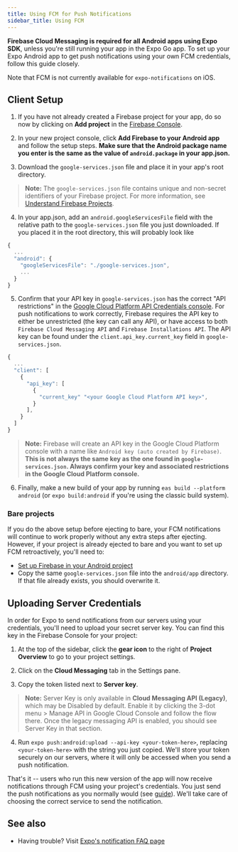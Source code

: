 ```yaml
---
title: Using FCM for Push Notifications
sidebar_title: Using FCM
---
```


**Firebase Cloud Messaging is required for all Android apps using Expo SDK**, unless you're still running your app in the Expo Go app. To set up your Expo Android app to get push notifications using your own FCM credentials, follow this guide closely.

Note that FCM is not currently available for `expo-notifications` on iOS.

## Client Setup

1. If you have not already created a Firebase project for your app, do so now by clicking on **Add project** in the [Firebase Console](https://console.firebase.google.com/).

2. In your new project console, click **Add Firebase to your Android app** and follow the setup steps. **Make sure that the Android package name you enter is the same as the value of `android.package` in your app.json.**

3. Download the `google-services.json` file and place it in your app's root directory.
  > **Note:** The `google-services.json` file contains unique and non-secret identifiers of your Firebase project. For more information, see [Understand Firebase Projects](https://firebase.google.com/docs/projects/learn-more#config-files-objects).
4. In your app.json, add an `android.googleServicesFile` field with the relative path to the `google-services.json` file you just downloaded. If you placed it in the root directory, this will probably look like

  ```javascript
  {
    ...
    "android": {
      "googleServicesFile": "./google-services.json",
      ...
    }
  }
  ```

5. Confirm that your API key in `google-services.json` has the correct "API restrictions" in the [Google Cloud Platform API Credentials console](https://console.cloud.google.com/apis/credentials). For push notifications to work correctly, Firebase requires the API key to either be unrestricted (the key can call any API), or have access to both `Firebase Cloud Messaging API` and `Firebase Installations API`. The API key can be found under the `client.api_key.current_key` field in `google-services.json`.

  ```javascript
  {
    ...
    "client": [
      {
        "api_key": [
          {
            "current_key" "<your Google Cloud Platform API key>",
          }
        ],
      }
    ]
  }
  ```

  > **Note:** Firebase will create an API key in the Google Cloud Platform console with a name like `Android key (auto created by Firebase)`. **This is not always the same key as the one found in `google-services.json`. Always confirm your key and associated restrictions in the Google Cloud Platform console.**

6. Finally, make a new build of your app by running `eas build --platform android` (or `expo build:android` if you're using the classic build system).

### Bare projects

If you do the above setup before ejecting to bare, your FCM notifications will continue to work properly without any extra steps after ejecting. However, if your project is already ejected to bare and you want to set up FCM retroactively, you'll need to:

- [Set up Firebase in your Android project](/guides/setup-native-firebase/#android-1)
- Copy the same `google-services.json` file into the `android/app` directory. If that file already exists, you should overwrite it.

## Uploading Server Credentials

In order for Expo to send notifications from our servers using your credentials, you'll need to upload your secret server key. You can find this key in the Firebase Console for your project:

1. At the top of the sidebar, click the **gear icon** to the right of **Project Overview** to go to your project settings.

2. Click on the **Cloud Messaging** tab in the Settings pane.

3. Copy the token listed next to **Server key**.

> **Note:** Server Key is only available in **Cloud Messaging API (Legacy)**, which may be Disabled by default. Enable it by clicking the 3-dot menu > Manage API in Google Cloud Console and follow the flow there. Once the legacy messaging API is enabled, you should see Server Key in that section.

4. Run `expo push:android:upload --api-key <your-token-here>`, replacing `<your-token-here>` with the string you just copied. We'll store your token securely on our servers, where it will only be accessed when you send a push notification.

That's it -- users who run this new version of the app will now receive notifications through FCM using your project's credentials. You just send the push notifications as you normally would (see [guide](sending-notifications.mdx)). We'll take care of choosing the correct service to send the notification.

## See also

- Having trouble? Visit [Expo's notification FAQ page](./faq.mdx)
